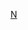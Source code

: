 {{football squad|teamname=尼斯蔚藍海岸奧林匹克體操俱樂部|bgcolor=black|textcolor=#FF0E1F|bordercolor=gold
|title = 尼斯
|name=尼斯球员名单
|list=<div>
{{football squad2 player|no=1|name={{le|馬爾欽·布爾卡|Marcin Bułka|布爾卡}}}}
<!--{{football squad2 player|no=3|name={{le|笠臣·班布|Robson Bambu|-{zh-hans:班布;zh-hant:笠臣;}-}}}}-->
{{football squad2 player|no=4|name=[[丹特 (足球运动员)|-{zh:丹特;zh-cn:丹特;zh-tw:丹特;zh-hk:丹迪;}-]] [[File:Captain sports.svg|15px]]}}
{{football squad2 player|no=5|name={{le|弗拉维奥斯·丹尼柳克|Flavius Daniliuc|-{zh-hans:丹尼柳克;zh-hk:丹尼利奧斯;zh-tw:丹尼柳克;}-}}}}
{{football squad2 player|no=6|name=[[摩根·舒尼达连|-{zh-hans:施内德林;zh-hk:舒尼達連;zh-tw:施内德林;}-]]}}
{{football squad2 player|no=7|name={{le|安迪·德洛特|Andy Delort|德洛特}}}}
{{football squad2 player|no=8|name=[[巴布罗·羅萨里奧|-{zh-hans:罗萨里奥;zh-hant:羅薩里奧;zh-hk:羅沙里奧}-]]}}
{{football squad2 player|no=9|name=[[卡斯柏·杜贝治|-{zh-hk:杜貝治;zh-hans:多尔贝尔;zh-hant:多爾貝格;}-]]}}
{{football squad2 player|no=10|name={{le|亚历克西斯·克劳德-毛里斯|Alexis Claude-Maurice|-{zh-hans:克劳德-毛里斯;zh-hk:哥迪-梅里斯;zh-tw:克勞德-毛里斯;}-}}}}
{{football squad2 player|no=11|name=[[阿明·古伊里|-{zh-hans:古伊里;zh-hk:高爾尼;zh-tw:古伊里;}-]]}}
{{football squad2 player|no=12|name=[[佐敦·艾马维|-{zh-hans:阿马维;zh-hk:艾馬維;zh-tw:艾馬維;}-]]}}
<!--{{football squad2 player|no=14|name={{le|丹·尼度爾|Dan Ndoye|-{zh-hans:恩多耶;zh-hk:尼度爾;zh-tw:恩多耶;}-}}}}-->
{{football squad2 player|no=14|name={{le|比拉爾·布拉希米|Billal Brahimi|布拉希米}}}}
{{football squad2 player|no=15|name={{le|丹尼路·巴保沙|Danilo Barbosa|-{zh-hans:巴尔博萨;zh-hk:巴保沙;zh-tw:巴爾博薩;}-}}}}
{{football squad2 player|no=16|name=-{zh-hans:布伦迪;zh-hk:保軒迪;zh-tw:布倫迪;}-}}
{{football squad2 player|no=18|name=[[馬里奧·勒米納|-{zh-hans:勒米纳;zh-hk:利文拿;zh-tw:勒米納;}-]]}}
{{football squad2 player|no=19|name={{le|卡夫蘭·杜林|Khéphren Thuram|-{zh-hans:图拉姆;zh-hk:杜林;zh-tw:圖拉姆;}-}}}}
{{football squad2 player|no=20|name={{le|优塞福·阿塔尔|Youcef Atal|-{zh-hans:阿塔尔;zh-hk:艾泰;zh-tw:阿塔爾;}-}}}}
{{football squad2 player|no=21|name=[[積斯汀·古華特|-{zh-hans:克鲁伊维特;zh-hk:古華特;}-]]}}
{{football squad2 player|no=22|name=[[卡爾文·斯蒂恩斯|-{zh-hans:斯蒂恩斯;zh-hk:史甸格斯;zh-tw:斯蒂恩斯;}-]]}}
{{football squad2 player|no=23|name=[[喬丹·洛托姆巴|-{zh-hans:罗托姆巴;zh-hk:盧湯巴;zh-tw:羅托姆巴;}-]]}}
<!--{{football squad2 player|no=24|name={{le|安迪·佩尔马德|Andy Pelmard|-{zh-hans:佩尔马德;zh-hk:比馬特;zh-tw:佩爾馬德;}-}}}}--> 
{{football squad2 player|no=24|name={{le|伊万·格斯桑德|Evann Guessand|格斯桑德}}}}
{{football squad2 player|no=25|name=[[让-克莱·托迪博|-{zh-hans:托迪博;zh-hk:圖迪保;zh-tw:托迪博;}-]]}}
{{football squad2 player|no=26|name={{le|馬雲·巴特|Melvin Bard|-{zh-hans:巴德;zh-hant:巴特;}-}}}}
<!--{{football squad2 player|no=27|name={{le|亚历克西斯·特鲁耶|Alexis Trouillet|-{zh-hans:特魯耶;zh-hk:杜奧列特;zh-tw:特鲁耶;}-}}}}-->
{{football squad2 player|no=28|name={{le|西查姆·布达维|Hicham Boudaoui|布达维}}}} 
<!--{{football squad2 player|no=29|name=[[盧卡斯·達·庫尼亞|達·庫尼亞]]}}-->
{{football squad2 player|no=-|name={{le|伊赫桑·薩科|Ihsan Sacko|薩科}}}}
{{football squad manager|name=[[吕西安·法夫尔|-{zh-cn:法夫尔;zh-hk:法維爾;zh-tw:法夫爾;}-]]}}
<!--
{{football squad2 player|no=34|name={{le|伊布拉西姆·西塞|Ibrahim Cissé (footballer, born 1999)|西塞}}}}
-->
</div>}}
<noinclude>
[[Category:法国足球俱乐部名单模板|N]]
</noinclude>